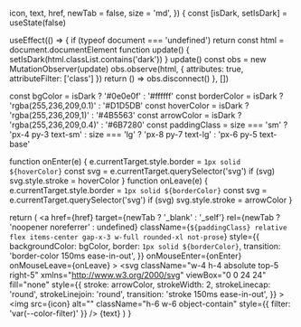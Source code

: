   icon,
  text,
  href,
  newTab = false,
  size = 'md',
}) {
  const [isDark, setIsDark] = useState(false)

  useEffect(() => {
    if (typeof document === 'undefined') return
    const html = document.documentElement
    function update() {
      setIsDark(html.classList.contains('dark'))
    }
    update()
    const obs = new MutationObserver(update)
    obs.observe(html, { attributes: true, attributeFilter: ['class'] })
    return () => obs.disconnect()
  }, [])

  const bgColor      = isDark ? '#0e0e0f'               : '#ffffff'
  const borderColor  = isDark ? 'rgba(255,236,209,0.1)' : '#D1D5DB'
  const hoverColor   = isDark ? 'rgba(255,236,209,1)'   : '#4B5563'
  const arrowColor   = isDark ? 'rgba(255,236,209,0.4)' : '#6B7280'
  const paddingClass =
    size === 'sm' ? 'px-4 py-3 text-sm'
  : size === 'lg' ? 'px-8 py-7 text-lg'
  :                  'px-6 py-5 text-base'

  function onEnter(e) {
    e.currentTarget.style.border = `1px solid ${hoverColor}`
    const svg = e.currentTarget.querySelector('svg')
    if (svg) svg.style.stroke = hoverColor
  }
  function onLeave(e) {
    e.currentTarget.style.border = `1px solid ${borderColor}`
    const svg = e.currentTarget.querySelector('svg')
    if (svg) svg.style.stroke = arrowColor
  }

  return (
    <a
      href={href}
      target={newTab ? '_blank' : '_self'}
      rel={newTab ? 'noopener noreferrer' : undefined}
      className={`${paddingClass} relative flex items-center gap-x-3 w-full rounded-xl not-prose`}
      style={{
        backgroundColor: bgColor,
        border: `1px solid ${borderColor}`,
        transition: 'border-color 150ms ease-in-out',
      }}
      onMouseEnter={onEnter}
      onMouseLeave={onLeave}
    >
      <svg
        className="w-4 h-4 absolute top-5 right-5"
        xmlns="http://www.w3.org/2000/svg"
        viewBox="0 0 24 24"
        fill="none"
        style={{
          stroke: arrowColor,
          strokeWidth: 2,
          strokeLinecap: 'round',
          strokeLinejoin: 'round',
          transition: 'stroke 150ms ease-in-out',
        }}
      >
        <path d="M7 7h10v10" />
        <path d="M7 17L17 7" />
      </svg>
      <img
        src={icon}
        alt=""
        className="h-6 w-6 object-contain"
        style={{ filter: 'var(--color-filter)' }}
      />
      <span className="not-prose font-semibold text-base">{text}</span>
    </a>
  )
}